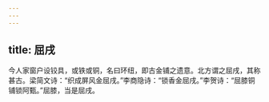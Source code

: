 ```yaml
---
---
---
```

title: 屈戌
---




今人家窗户设铰具，或铁或铜，名曰环纽，即古金铺之遗意。北方谓之屈戌，其称甚古。梁简文诗：“织成屏风金屈戌。”李商隐诗：“锁香金屈戌。”李贺诗：“屈膝铜铺锁阿甄。”屈膝，当是屈戌。